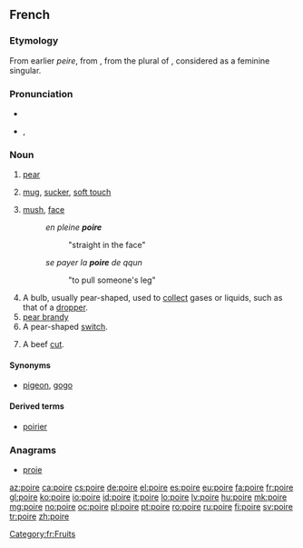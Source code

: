 ==French==

===Etymology===
From earlier ''peire'', from {{etyl|VL.|fr}} {{term|pira|lang=la}}, from the plural of {{etyl|la|fr}} {{term|pirum|lang=la}}, considered as a feminine singular.

===Pronunciation===
* {{audio|Fr-poire.ogg|audio}}
* {{IPA|/pwaʁ/|lang=fr}}, {{X-SAMPA|/pwaR/}}

===Noun===
{{fr-noun|f}}

# [[pear]]
# {{colloquial|lang=fr}} [[mug]], [[sucker]], [[soft touch]]
# {{informal|lang=fr}} [[mush]], [[face]]
#: ''en pleine '''poire'''''
#:: "straight in the face"
#: ''se payer la '''poire''' de qqun''
#:: "to pull someone's leg"
# A bulb, usually pear-shaped, used to [[collect]] gases or liquids, such as that of a [[dropper]].
# [[pear brandy]]
# A pear-shaped [[switch]].
# {{context|butchery}} A beef [[cut]].

====Synonyms====
* {{sense|fool}} [[pigeon]], [[gogo]]

====Derived terms====
* [[poirier]]

===Anagrams===
* [[proie#French|proie]]

[[Category:fr:Fruits]]

[[az:poire]]
[[ca:poire]]
[[cs:poire]]
[[de:poire]]
[[el:poire]]
[[es:poire]]
[[eu:poire]]
[[fa:poire]]
[[fr:poire]]
[[gl:poire]]
[[ko:poire]]
[[io:poire]]
[[id:poire]]
[[it:poire]]
[[lo:poire]]
[[lv:poire]]
[[hu:poire]]
[[mk:poire]]
[[mg:poire]]
[[no:poire]]
[[oc:poire]]
[[pl:poire]]
[[pt:poire]]
[[ro:poire]]
[[ru:poire]]
[[fi:poire]]
[[sv:poire]]
[[tr:poire]]
[[zh:poire]]